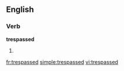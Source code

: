 ==English==
===Verb===
'''trespassed'''
# {{past of|[[trespass]]}}

[[fr:trespassed]]
[[simple:trespassed]]
[[vi:trespassed]]